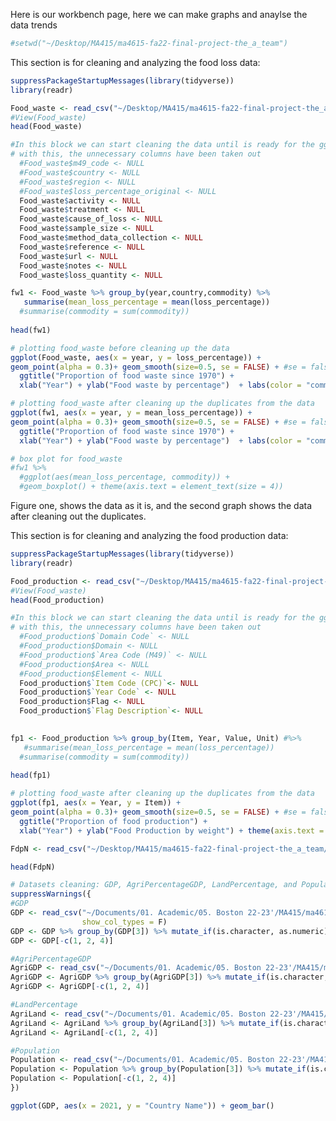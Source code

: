Here is our workbench page, here we can make graphs and anaylse the data trends

```r

#setwd("~/Desktop/MA415/ma4615-fa22-final-project-the_a_team")

```


This section is for cleaning and analyzing the food loss data:

```r

suppressPackageStartupMessages(library(tidyverse))
library(readr)

Food_waste <- read_csv("~/Desktop/MA415/ma4615-fa22-final-project-the_a_team/dataset/FoodLossandWasteAll.csv")
#View(Food_waste)
head(Food_waste)
```

```r

#In this block we can start cleaning the data until is ready for the ggpplots in another section
# with this, the unnecessary columns have been taken out
  #Food_waste$m49_code <- NULL 
  #Food_waste$country <- NULL 
  #Food_waste$region <- NULL
  #Food_waste$loss_percentage_original <- NULL
  Food_waste$activity <- NULL
  Food_waste$treatment <- NULL
  Food_waste$cause_of_loss <- NULL
  Food_waste$sample_size <- NULL
  Food_waste$method_data_collection <- NULL
  Food_waste$reference <- NULL
  Food_waste$url <- NULL
  Food_waste$notes <- NULL
  Food_waste$loss_quantity <- NULL
```

```r
fw1 <- Food_waste %>% group_by(year,country,commodity) %>%
   summarise(mean_loss_percentage = mean(loss_percentage))
  #summarise(commodity = sum(commodity))
   
head(fw1)

```

```r

# plotting food_waste before cleaning up the data
ggplot(Food_waste, aes(x = year, y = loss_percentage)) +
geom_point(alpha = 0.3)+ geom_smooth(size=0.5, se = FALSE) + #se = false, is to remove the confidence bands
  ggtitle("Proportion of food waste since 1970") +
  xlab("Year") + ylab("Food waste by percentage")  + labs(color = "commodity")

# plotting food_waste after cleaning up the duplicates from the data
ggplot(fw1, aes(x = year, y = mean_loss_percentage)) +
geom_point(alpha = 0.3)+ geom_smooth(size=0.5, se = FALSE) + #se = false, is to remove the confidence bands
  ggtitle("Proportion of food waste since 1970") +
  xlab("Year") + ylab("Food waste by percentage")  + labs(color = "commodity")

# box plot for food_waste
#fw1 %>% 
  #ggplot(aes(mean_loss_percentage, commodity)) + 
  #geom_boxplot() + theme(axis.text = element_text(size = 4)) 

```

Figure one, shows the data as it is, and the second graph shows the data after cleaning out the duplicates.


This section is for cleaning and analyzing the food production data:

```r

suppressPackageStartupMessages(library(tidyverse))
library(readr)

Food_production <- read_csv("~/Desktop/MA415/ma4615-fa22-final-project-the_a_team/dataset-ignore/Production_All(Normalized).csv")
#View(Food_waste)
head(Food_production)
```

```r

#In this block we can start cleaning the data until is ready for the ggpplots in another section
# with this, the unnecessary columns have been taken out
  #Food_production$`Domain Code` <- NULL 
  #Food_production$Domain <- NULL 
  #Food_production$`Area Code (M49)` <- NULL
  #Food_production$Area <- NULL
  #Food_production$Element <- NULL
  Food_production$`Item Code (CPC)`<- NULL
  Food_production$`Year Code` <- NULL
  Food_production$Flag <- NULL
  Food_production$`Flag Description`<- NULL
 
```

```r
fp1 <- Food_production %>% group_by(Item, Year, Value, Unit) #%>%
   #summarise(mean_loss_percentage = mean(loss_percentage))
  #summarise(commodity = sum(commodity))
   
head(fp1)

```

```r
# plotting food_waste after cleaning up the duplicates from the data
ggplot(fp1, aes(x = Year, y = Item)) +
geom_point(alpha = 0.3)+ geom_smooth(size=0.5, se = FALSE) + #se = false, is to remove the confidence bands
  ggtitle("Proportion of food production") +
  xlab("Year") + ylab("Food Production by weight") + theme(axis.text = element_text(size = 2)) 
```

```r

FdpN <- read_csv("~/Desktop/MA415/ma4615-fa22-final-project-the_a_team/dataset-ignore/Production_All(Normalized).csv")

head(FdpN)
```

```r
# Datasets cleaning: GDP, AgriPercentageGDP, LandPercentage, and Population
suppressWarnings({
#GDP
GDP <- read_csv("~/Documents/01. Academic/05. Boston 22-23'/MA415/ma4615-fa22-final-project-the_a_team/dataset/GDP.csv",
                show_col_types = F)
GDP <- GDP %>% group_by(GDP[3]) %>% mutate_if(is.character, as.numeric) %>% ungroup()
GDP <- GDP[-c(1, 2, 4)]

#AgriPercentageGDP
AgriGDP <- read_csv("~/Documents/01. Academic/05. Boston 22-23'/MA415/ma4615-fa22-final-project-the_a_team/dataset/AgriPercentageGDP.csv", show_col_types = F)
AgriGDP <- AgriGDP %>% group_by(AgriGDP[3]) %>% mutate_if(is.character, as.numeric) %>% ungroup()
AgriGDP <- AgriGDP[-c(1, 2, 4)]

#LandPercentage
AgriLand <- read_csv("~/Documents/01. Academic/05. Boston 22-23'/MA415/ma4615-fa22-final-project-the_a_team/dataset/LandPercentage.csv", show_col_types = F)
AgriLand <- AgriLand %>% group_by(AgriLand[3]) %>% mutate_if(is.character, as.numeric) %>% ungroup()
AgriLand <- AgriLand[-c(1, 2, 4)]

#Population
Population <- read_csv("~/Documents/01. Academic/05. Boston 22-23'/MA415/ma4615-fa22-final-project-the_a_team/dataset/population.csv", show_col_types = F)
Population <- Population %>% group_by(Population[3]) %>% mutate_if(is.character, as.numeric) %>% ungroup()
Population <- Population[-c(1, 2, 4)]
})
```

```r
ggplot(GDP, aes(x = 2021, y = "Country Name")) + geom_bar()
```

